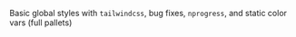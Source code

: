 Basic global styles with `tailwindcss`, bug fixes, `nprogress`, and static color vars (full pallets)
